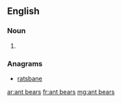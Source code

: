 ==English==

===Noun===
{{head|en|noun}}

# {{plural of|ant bear}}

===Anagrams===
* [[ratsbane#English|ratsbane]]

[[ar:ant bears]]
[[fr:ant bears]]
[[mg:ant bears]]